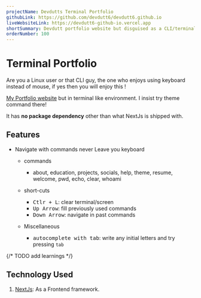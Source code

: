 ```yaml
---
projectName: Devdutts Terminal Portfolio
githubLink: https://github.com/devdutt6/devdutt6.github.io
liveWebsiteLink: https://devdutt6-github-io.vercel.app
shortSummary: Devdutt portfolio website but disguised as a CLI/terminal. Built with NextJs.
orderNumber: 100
---
```



# <HoverUnder color="border-yellow-400">Terminal Portfolio</HoverUnder>

Are you a Linux user or that CLI guy, the one who enjoys using keyboard instead of mouse, if yes then you will enjoy this !

[My Portfolio website](https://devdutt6-github-io.vercel.app/) but in terminal like environment.
I insist try <TagLook>theme</TagLook> command there!

It has **no package dependency** other than what NextJs is shipped with.

## <HoverUnder color="border-yellow-400">Features</HoverUnder>

- Navigate with commands never Leave you keyboard

  - commands

    - about, education, projects, socials, help, theme, resume, welcome, pwd, echo, clear, whoami

  - short-cuts

    - <kbd>Ctlr + L</kbd>: clear terminal/screen
    - <kbd>Up Arrow</kbd>: fill previously used commands
    - <kbd>Down Arrow</kbd>: navigate in past commands

  - Miscellaneous
    - <kbd>autocomplete with tab</kbd>: write any initial letters and try
      pressing `tab`

{/* TODO add learnings */}

## <HoverUnder color="border-yellow-400">Technology Used</HoverUnder>

1. [NextJs](https://nextjs.org/): As a Frontend framework.
